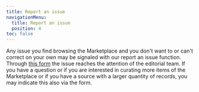 ```yaml
---
title: Report an issue
navigationMenu:
  title: Report an issue
  position: 4
toc: false
---
```

Any issue you find browsing the Marketplace and you don't want to or can't correct on your own may
be signaled with our report an issue function. Through [this form](/contact?subject=Report+an+issue)
the issue reaches the attention of the editorial team. If you have a question or if you are
interested in curating more items of the Marketplace or if you have a source with a larger quantity
of records, you may indicate this also via the form.
